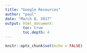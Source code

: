 ```yaml
---
title: "Google Resources"
author: "paul"
date: "March 8, 2017"
output: html_document:
        toc: true
        toc.depth: 4
---
```


```r
knitr::opts_chunk$set(echo = FALSE)
```


